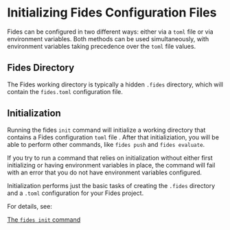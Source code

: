# Initializing Fides Configuration Files

Fides can be configured in two different ways: either via a ```toml``` file or via environment variables. Both methods can be used simultaneously, with environment variables taking precedence over the ```toml``` file values.

## Fides Directory
The Fides working directory is typically a hidden ```.fides``` directory, which will contain the ```fides.toml``` configuration file.

## Initialization
Running the fides ```init``` command will initialize a working directory that contains a Fides configuration ```toml``` file . After that initializiation, you will be able to perform other commands, like ```fides push``` and ```fides evaluate```.

If you try to run a command that relies on initialization without either first initializing or having environment variables in place, the command will fail with an error that you do not have environment variables configured.

Initialization performs just the basic tasks of creating the ```.fides``` directory and a ```.toml``` configuration for your Fides project.

For details, see:

[The ```fides init``` command](init/cmd-init)